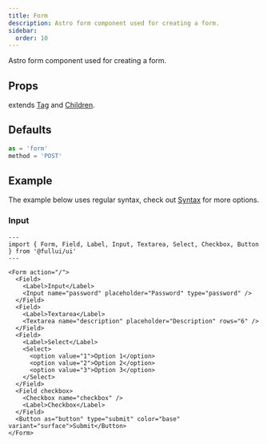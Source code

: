```yaml
---
title: Form
description: Astro form component used for creating a form.
sidebar:
  order: 10
---
```


Astro form component used for creating a form.

## Props
extends [Tag](/utility/tag) and [Children](/utility/children).

## Defaults
```ts
as = 'form'
method = 'POST'
```

## Example
The example below uses regular syntax, check out [Syntax](/overview/syntax) for more options.

### Input
```astro live
---
import { Form, Field, Label, Input, Textarea, Select, Checkbox, Button } from '@fullui/ui'
---

<Form action="/">
  <Field>
    <Label>Input</Label>
    <Input name="password" placeholder="Password" type="password" />
  </Field>
  <Field>
    <Label>Textarea</Label>
    <Textarea name="description" placeholder="Description" rows="6" />
  </Field>
  <Field>
    <Label>Select</Label>
    <Select>
      <option value="1">Option 1</option>
      <option value="2">Option 2</option>
      <option value="3">Option 3</option>
    </Select>
  </Field>
  <Field checkbox>
    <Checkbox name="checkbox" />
    <Label>Checkbox</Label>
  </Field>
  <Button as="button" type="submit" color="base" variant="surface">Submit</Button>
</Form>
```